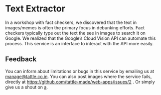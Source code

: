 
<CloseIcon/>

# Text Extractor

In a workshop with fact checkers, we discovered that the text in images/memes is often the primary focus in debunking efforts. Fact checkers typically type out the text the see in images to search it on Google. We realized that the Google’s Cloud Vision API can automate this process. This service is an interface to interact with the API more easily. 

## Feedback
You can inform about limitations or bugs in this service by emailing us at manage@tattle.co.in. You can also post images where the service fails, directly at https://github.com/tattle-made/web-apps/issues/2 . Or simply give us a shout on [a](https://twitter.com/tattlemade "Twitter").

